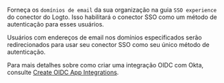 Forneça os `domínios de email` da sua organização na guia `SSO experience` do conector do Logto. Isso habilitará o conector SSO como um método de autenticação para esses usuários.

Usuários com endereços de email nos domínios especificados serão redirecionados para usar seu conector SSO como seu único método de autenticação.

Para mais detalhes sobre como criar uma integração OIDC com Okta, consulte [Create OIDC App Integrations](https://help.okta.com/oie/en-us/content/topics/apps/apps_app_integration_wizard_oidc.htm).
